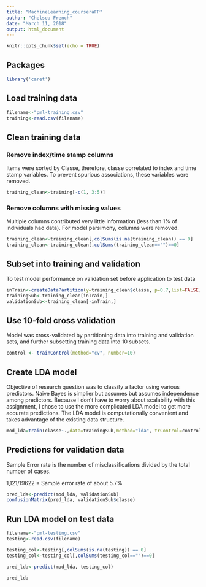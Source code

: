 ---
title: "MachineLearning_courseraFP"
author: "Chelsea French"
date: "March 11, 2018"
output: html_document
---

```{r setup, include=FALSE}
knitr::opts_chunk$set(echo = TRUE)
```

## Packages

```{r, message=FALSE, warning=FALSE}
library('caret')
```

## Load training data 
```{r}
filename<-"pml-training.csv"
training<-read.csv(filename)
```

## Clean training data

### Remove index/time stamp columns
Items were sorted by Classe, therefore, classe correlated to index and time stamp variables. To prevent spurious associations, these variables were removed.
```{r}
training_clean<-training[-c(1, 3:5)]
```

### Remove columns with missing values
Multiple columns contributed very little information (less than 1% of individuals had data). For model parsimony, columns were removed. 
```{r}
training_clean<-training_clean[,colSums(is.na(training_clean)) == 0]
training_clean<-training_clean[,colSums(training_clean=="")==0]
```

## Subset into training and validation
To test model performance on validation set before application to test data
```{r}
inTrain<-createDataPartition(y=training_clean$classe, p=0.7,list=FALSE)
trainingSub<-training_clean[inTrain,]
validationSub<-training_clean[-inTrain,]
```

## Use 10-fold cross validation
Model was cross-validated by partitioning data into training and validation sets, and further subsetting training data into 10 subsets. 

```{r}
control <- trainControl(method="cv", number=10)
```

## Create LDA model
Objective of research question was to classify a factor using various predictors. Naive Bayes is simplier but assumes but assumes independence among predictors. Because I don't have to worry about scalability with this assignment, I chose to use the more complicated LDA model to get more accurate predictions. The LDA model is computationally convenient and takes advantage of the existing data structure. 
```{r}
mod_lda=train(classe~.,data=trainingSub,method="lda", trControl=control)
```

## Predictions for validation data
Sample Error rate is the number of misclassifications divided by the total number of cases.

1,121/19622 = Sample error rate of about 5.7%


```{r}
pred_lda<-predict(mod_lda, validationSub)
confusionMatrix(pred_lda, validationSub$classe)
```

## Run LDA model on test data
```{r, message=FALSE, warning=FALSE}
filename<-"pml-testing.csv"
testing<-read.csv(filename)

testing_col<-testing[,colSums(is.na(testing)) == 0]
testing_col<-testing_col[,colSums(testing_col=="")==0]

pred_lda<-predict(mod_lda, testing_col)

pred_lda
```